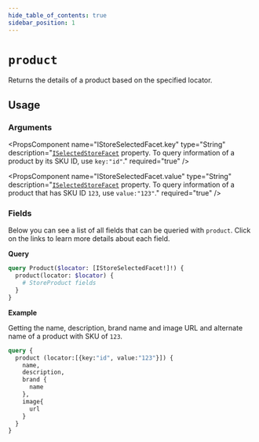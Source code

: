 ```yaml
---
hide_table_of_contents: true
sidebar_position: 1
---
```



# `product`

Returns the details of a product based on the specified locator.

<div className="grid grid-cols-2 gap-20">

<div>

## Usage

### Arguments

<PropsComponent
      name="locator"
      type="IStoreSelectedFacet"
      description="An array of selected search facets, each being an object with two properties `key` and `value`."
      required="true"
    />

<PropsComponent
      name="IStoreSelectedFacet.key"
      type="String"
      description="<a href="/reference/api/inputs#istoreselectedfacet">`ISelectedStoreFacet`</a> property. To query information of a product by its SKU ID, use `key:"id"`."
      required="true"
    />

<PropsComponent
      name="IStoreSelectedFacet.value"
      type="String"
      description="<a href="/reference/api/inputs#istoreselectedfacet">`ISelectedStoreFacet`</a> property. To query information of a product that has SKU ID `123`, use `value:"123"`."
      required="true"
    />

### Fields

Below you can see a list of all fields that can be queried with `product`. Click on the links to learn more details about each field.

<ul>

</ul>

</div>
<div>

**Query**

```graphql
query Product($locator: [IStoreSelectedFacet!]!) {
  product(locator: $locator) {
    # StoreProduct fields
  }
}
```

**Example**

Getting the name, description, brand name and image URL and alternate name of a product with SKU of `123`.

```graphql
query {
  product (locator:[{key:"id", value:"123"}]) {
    name,
    description,
    brand {
      name
    },
    image{
      url
    }
  }
}
```

</div>
</div>
